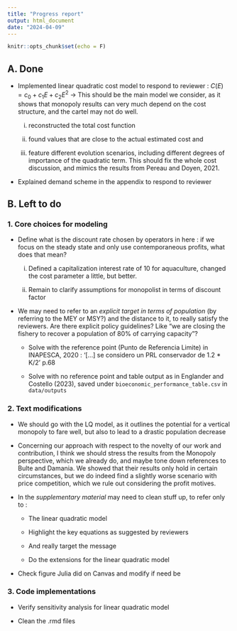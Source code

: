 ```yaml
---
title: "Progress report"
output: html_document
date: "2024-04-09"
---
```


```r
knitr::opts_chunk$set(echo = F)
```


## A. Done

* Implemented linear quadratic cost model to respond to reviewer : $C(E) = c_0 + c_1 E + c_2 E^2$
  -> This should be the main model we consider, as it shows that monopoly results can very much depend on the cost structure, and the cartel may not do well. 
  
  (i) reconstructed the total cost function
  
  (ii) found values that are close to the actual estimated cost and 
  
  (iii) feature different evolution scenarios, including different degrees of importance of the quadratic term. This should fix the whole cost discussion, and mimics the results from Pereau and Doyen, 2021. 

* Explained demand scheme in the appendix to respond to reviewer

## B. Left to do

 

### 1. Core choices for modeling

* Define what is the discount rate chosen by operators in here : if we focus on the steady state and only use contemporaneous profits, what does that mean? 
  
  (i) Defined a capitalization interest rate of $10%$ for aquaculture, changed the cost parameter a little, but better. 
  
  (ii) Remain to clarify assumptions for monopolist in terms of discount factor

* We may need to refer to an *explicit target in terms of population* (by referring to the MEY or MSY?) and the distance to it, to really satisfy the reviewers. Are there explicit policy guidelines? Like "we are closing the fishery to recover a population of 80% of carrying capacity"?

  * Solve with the reference point (Punto de Referencia Limite) in INAPESCA, 2020 : '[...] se considero un PRL conservador de 1.2 * K/2' p.68
  
  * Solve with no reference point and table output as in Englander and Costello (2023), saved under `bioeconomic_performance_table.csv` in `data/outputs`
  

### 2. Text modifications

* We should go with the LQ model, as it outlines the potential for a vertical monopoly to fare well, but also to lead to a drastic population decrease

* Concerning our approach with respect to the novelty of our work and contribution, I think we should stress the results from the Monopoly perspective, which we already do, and maybe tone down references to Bulte and Damania. We showed that their results only hold in certain circumstances, but we do indeed find a slightly worse scenario with price competition, which we rule out considering the profit motives. 

* In the *supplementary material* may need to clean stuff up, to refer only to : 

  * The linear quadratic model
  
  * Highlight the key equations as suggested by reviewers
  
  * And really target the message
  
  * Do the extensions for the linear quadratic model
  
* Check figure Julia did on Canvas and modify if need be

### 3. Code implementations

* Verify sensitivity analysis for linear quadratic model

* Clean the .rmd files 